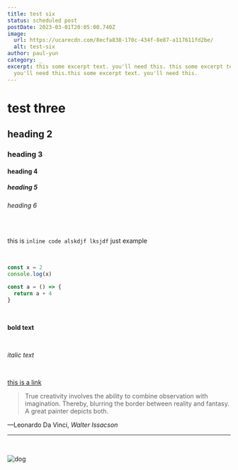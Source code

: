 ```yaml
---
title: test six
status: scheduled post
postDate: 2023-03-01T20:05:00.740Z
image:
  url: https://ucarecdn.com/8ecfa838-170c-434f-8e87-a117611fd2be/
  alt: test-six
author: paul-yun
category: _
excerpt: this some excerpt text. you'll need this. this some excerpt text.
  you'll need this.this some excerpt text. you'll need this.
---
```

# test three

## heading 2

### heading 3

#### heading 4

##### heading 5

###### heading 6

<br />

this is `inline code alskdjf lksjdf` just example


<br />

```js
const x = 2
console.log(x)

const a = () => {
  return a + 4
}
```

<br />

**bold text**

<br />

*italic text*

<br />

[this is a link](https://google.com)

> True creativity involves the ability to combine observation with imagination. Thereby, blurring the border between reality and fantasy. A great painter depicts both.

<figcaption>
  —Leonardo Da Vinci,
  <cite>Walter Issacson</cite>
</figcaption>

---

<br />

![dog](https://ucarecdn.com/435b2ff0-11aa-4186-96a5-bdc5060e4f54/-/scale_crop/1000x500/smart/ "dog")
